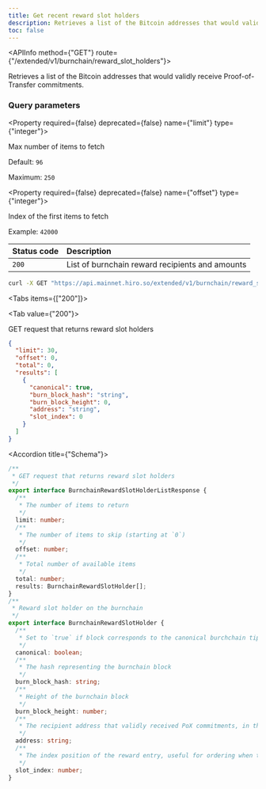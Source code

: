 ```yaml
---
title: Get recent reward slot holders
description: Retrieves a list of the Bitcoin addresses that would validly receive Proof-of-Transfer commitments.
toc: false
---
```




<Root>

<API>

<APIInfo method={"GET"} route={"/extended/v1/burnchain/reward_slot_holders"}>

Retrieves a list of the Bitcoin addresses that would validly receive Proof-of-Transfer commitments.

### Query parameters

<Property required={false} deprecated={false} name={"limit"} type={"integer"}>

Max number of items to fetch

<span>Default:  `96`</span>

<span>Maximum:  `250`</span>

</Property>

<Property required={false} deprecated={false} name={"offset"} type={"integer"}>

Index of the first items to fetch

<span>Example:  `42000`</span>

</Property>

| Status code | Description |
| :----------- | :----------- |
| `200` | List of burnchain reward recipients and amounts |

</APIInfo>

<APIExample>

```bash title="Terminal"
curl -X GET "https://api.mainnet.hiro.so/extended/v1/burnchain/reward_slot_holders"
```

<Tabs items={["200"]}>

<Tab value={"200"}>

GET request that returns reward slot holders

```json title="Example response"
{
  "limit": 30,
  "offset": 0,
  "total": 0,
  "results": [
    {
      "canonical": true,
      "burn_block_hash": "string",
      "burn_block_height": 0,
      "address": "string",
      "slot_index": 0
    }
  ]
}
```

<Accordions>

<Accordion title={"Schema"}>

```ts
/**
 * GET request that returns reward slot holders
 */
export interface BurnchainRewardSlotHolderListResponse {
  /**
   * The number of items to return
   */
  limit: number;
  /**
   * The number of items to skip (starting at `0`)
   */
  offset: number;
  /**
   * Total number of available items
   */
  total: number;
  results: BurnchainRewardSlotHolder[];
}
/**
 * Reward slot holder on the burnchain
 */
export interface BurnchainRewardSlotHolder {
  /**
   * Set to `true` if block corresponds to the canonical burchchain tip
   */
  canonical: boolean;
  /**
   * The hash representing the burnchain block
   */
  burn_block_hash: string;
  /**
   * Height of the burnchain block
   */
  burn_block_height: number;
  /**
   * The recipient address that validly received PoX commitments, in the format native to the burnchain (e.g. B58 encoded for Bitcoin)
   */
  address: string;
  /**
   * The index position of the reward entry, useful for ordering when there's more than one slot per burnchain block
   */
  slot_index: number;
}

```

</Accordion>

</Accordions>

</Tab>

</Tabs>

</APIExample>

</API>

</Root>
